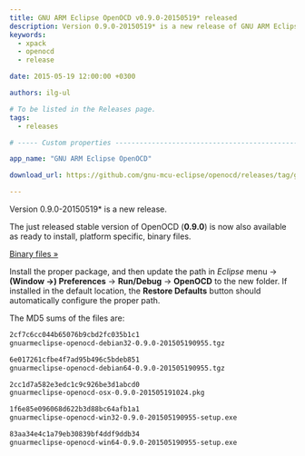 ```yaml
---
title: GNU ARM Eclipse OpenOCD v0.9.0-20150519* released
description: Version 0.9.0-20150519* is a new release of GNU ARM Eclipse OpenOCD.
keywords:
  - xpack
  - openocd
  - release

date: 2015-05-19 12:00:00 +0300

authors: ilg-ul

# To be listed in the Releases page.
tags:
  - releases

# ----- Custom properties -----------------------------------------------------

app_name: "GNU ARM Eclipse OpenOCD"

download_url: https://github.com/gnu-mcu-eclipse/openocd/releases/tag/gae-0.9.0-20150519/

---
```


<head>
  <title>{frontMatter.title}</title>
  <meta property="og:title" content={frontMatter.title} />
</head>

Version 0.9.0-20150519* is a new release.

<!-- truncate -->

The just released stable version of OpenOCD (**0.9.0**) is now also available as ready to install, platform specific, binary files.

<!-- truncate -->

<p><a href={frontMatter.download_url}>Binary files »</a></p>

Install the proper package, and then update the path in _Eclipse_ menu →  **(Window →) Preferences** → **Run/Debug** → **OpenOCD** to the new folder. If installed in the default location, the **Restore Defaults** button should automatically configure the proper path.

The MD5 sums of the files are:

```txt
2cf7c6cc044b65076b9cbd2fc035b1c1
gnuarmeclipse-openocd-debian32-0.9.0-201505190955.tgz

6e017261cfbe4f7ad95b496c5bdeb851
gnuarmeclipse-openocd-debian64-0.9.0-201505190955.tgz

2cc1d7a582e3edc1c9c926be3d1abcd0
gnuarmeclipse-openocd-osx-0.9.0-201505191024.pkg

1f6e85e096068d622b3d88bc64afb1a1
gnuarmeclipse-openocd-win32-0.9.0-201505190955-setup.exe

83aa34e4c1a79eb30839bf4ddf9ddb34
gnuarmeclipse-openocd-win64-0.9.0-201505190955-setup.exe
```
